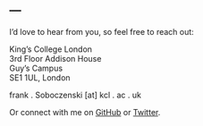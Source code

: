 ---
---

<link rel="stylesheet" href="styles.css" type="text/css">

I'd love to hear from you, so feel free to reach out:

King's College London<br>
3rd Floor Addison House<br>
Guy's Campus<br>
SE1 1UL, London<br>

frank . Soboczenski [at] kcl . ac . uk<br>

Or connect with me on [GitHub](https://github.com/h21k) or [Twitter](https://twitter.com/h21k).


